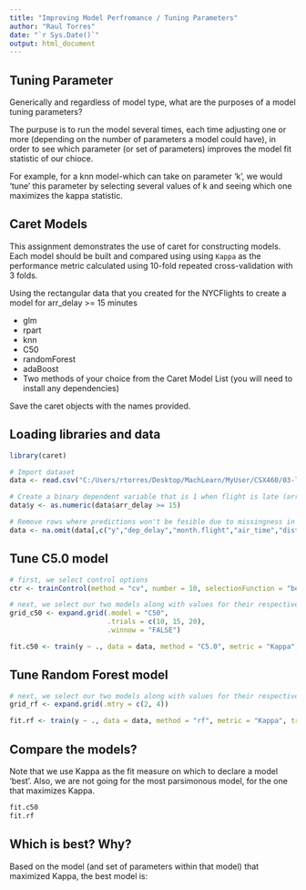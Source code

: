 ```yaml
---
title: "Improving Model Perfromance / Tuning Parameters"
author: "Raul Torres"
date: "`r Sys.Date()`"
output: html_document
---
```



## Tuning Parameter

Generically and regardless of model type, what are the purposes of a model
tuning parameters?

The purpuse is to run the model several times, each time adjusting one or more 
(depending on the number of parameters a model could have), in order to see which parameter (or set of parameters)
improves the model fit statistic of our chioce. 

For example, for a knn model-which can take on parameter 'k', we would 'tune' this parameter by selecting several values
of k and seeing which one maximizes the kappa statistic. 



## Caret Models

This assignment demonstrates the use of caret for constructing models. Each
model should be built and compared using using `Kappa` as the performance
metric calculated using 10-fold repeated cross-validation with 3 folds.

Using the rectangular data that you created for the NYCFlights to create a model
for arr_delay >= 15 minutes

- glm
- rpart
- knn
- C50
- randomForest
- adaBoost
- Two methods of your choice from the Caret Model List (you will need to install any dependencies)

Save the caret objects with the names provided.

## Loading libraries and data
```r
library(caret)

# Import dataset
data <- read.csv("C:/Users/rtorres/Desktop/MachLearn/MyUser/CSX460/03-linear-regression/03-exercise-nycflights-model/NYCflights.csv", stringsAsFactors = FALSE)

# Create a binary dependent variable that is 1 when flight is late (arr_delay > 22 minutes), 0 otherwise. 
data$y <- as.numeric(data$arr_delay >= 15)

# Remove rows where predictions won't be fesible due to missingness in covariates (or response variable)
data <- na.omit(data[,c("y","dep_delay","month.flight","air_time","distance","carrier","lat.dest","lon.dest","arr_delay")])

```

## Tune C5.0 model
```r

# first, we select control options
ctr <- trainControl(method = "cv", number = 10, selectionFunction = "best")

# next, we select our two models along with values for their respective parameters and store them in a grid
grid_c50 <- expand.grid(.model = "C50",
                        .trials = c(10, 15, 20),
                        .winnow = "FALSE")

fit.c50 <- train(y ~ ., data = data, method = "C5.0", metric = "Kappa", trControl = ctrl, tuneGrid = grid_c50)

```


## Tune Random Forest model
```r

# next, we select our two models along with values for their respective parameters and store them in a grid
grid_rf <- expand.grid(.mtry = c(2, 4))

fit.rf <- train(y ~ ., data = data, method = "rf", metric = "Kappa", trControl = ctrl, tuneGrid = grid_rf)

```


## Compare the  models?
Note that we use Kappa as the fit measure on which to declare a model 'best'. Also, we are not going for the
most parsimonous model, for the one that maximizes Kappa. 

```r
fit.c50
fit.rf
```

## Which is best?  Why?
Based on the model (and set of parameters within that model) that maximized Kappa, the best model is:



